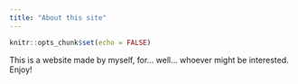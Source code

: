 ```yaml
---
title: "About this site"
---
```


```r
knitr::opts_chunk$set(echo = FALSE)
```

This is a website made by myself, for... well... whoever might be interested.
Enjoy!
